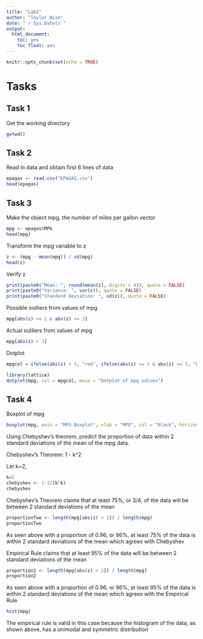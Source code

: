 ```yaml
---
title: "Lab2"
author: "Taylor Wise"
date: "`r Sys.Date()`"
output: 
  html_document:
    toc: yes
    toc_float: yes
---
```


```r
knitr::opts_chunk$set(echo = TRUE)
```

# Tasks

## Task 1
Get the working directory
```r
getwd()
```

## Task 2
Read in data and obtain first 6 lines of data
```r
epagas <- read.csv("EPAGAS.csv")
head(epagas)
```

## Task 3
Make the object mpg, the number of miles per gallon vector
```r
mpg <- epagas$MPG
head(mpg)
```

Transform the mpg variable to z
```r
z <- (mpg - mean(mpg)) / sd(mpg)
head(z)
```

Verify z
```r
print(paste0("Mean: ", round(mean(z), digits = 4)), quote = FALSE)
print(paste0("Variance: ", var(z)), quote = FALSE)
print(paste0("Standard Deviation: ", sd(z)), quote = FALSE)
```

Possible outliers from values of mpg
```r
mpg[abs(z) >= 2 & abs(z) <= 3]
```

Actual outliers from values of mpg
```r
mpg[abs(z) > 3]
```

Dotplot
```r
mpgcol = ifelse(abs(z) > 3, "red", ifelse(abs(z) >= 2 & abs(z) <= 3, "blue", "black"))

library(lattice)
dotplot(mpg, col = mpgcol, main = "Dotplot of mpg values")
```

## Task 4
Boxplot of mpg
```r
boxplot(mpg, main = "MPG Boxplot", xlab = "MPG", col = "black", horizontal = TRUE, notch = TRUE)
```

Using Chebyshev’s theorem, predict the proportion of data within 2 standard deviations of the mean of the mpg data.

Chebyshev's Theorem: 1 - k^2

Let k=2,
```r
k=2
chebyshev <- 1-1/(k*k)
chebyshev
```

Chebyshev's Theorem claims that at least 75%, or 3/4, of the data will be between 2 standard deviations of the mean
```r
proportionTwo <- length(mpg[abs(z) < 2]) / length(mpg)
proportionTwo
```

As seen above with a proportion of 0.96, or 96%, at least 75% of the data is within 2 standard deviations of the mean which agrees with Chebyshev

Empirical Rule claims that at least 95% of the data will be between 2 standard deviations of the mean
```r
proportion2 <- length(mpg[abs(z) < 2]) / length(mpg)
proportion2
```

As seen above with a proportion of 0.96, or 96%, at least 95% of the data is within 2 standard deviations of the mean which agrees with the Empirical Rule

```r
hist(mpg)
```

The empirical rule is valid in this case because the histogram of the data, as shown above, has a unimodal and symmetric distribution
